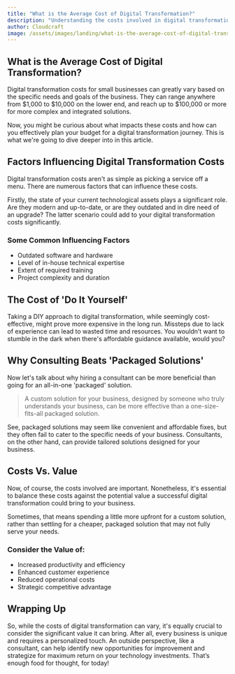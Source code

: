 ```yaml
---
title: "What is the Average Cost of Digital Transformation?"
description: "Understanding the costs involved in digital transformation for small businesses."
author: Cloudcraft
image: /assets/images/landing/what-is-the-average-cost-of-digital-transformation.jpg
---
```


## What is the Average Cost of Digital Transformation?

Digital transformation costs for small businesses can greatly vary based on the specific needs and goals of the business. They can range anywhere from $1,000 to $10,000 on the lower end, and reach up to $100,000 or more for more complex and integrated solutions. 

Now, you might be curious about what impacts these costs and how can you effectively plan your budget for a digital transformation journey. This is what we're going to dive deeper into in this article.

<ServicesBlurb />

## Factors Influencing Digital Transformation Costs

Digital transformation costs aren't as simple as picking a service off a menu. There are numerous factors that can influence these costs.

Firstly, the state of your current technological assets plays a significant role. Are they modern and up-to-date, or are they outdated and in dire need of an upgrade? The latter scenario could add to your digital transformation costs significantly.

### Some Common Influencing Factors

 * Outdated software and hardware
 * Level of in-house technical expertise
 * Extent of required training
 * Project complexity and duration

## The Cost of 'Do It Yourself' 

Taking a DIY approach to digital transformation, while seemingly cost-effective, might prove more expensive in the long run. Missteps due to lack of experience can lead to wasted time and resources. You wouldn’t want to stumble in the dark when there's affordable guidance available, would you?

<GetStartedBlurb />

## Why Consulting Beats 'Packaged Solutions'

Now let's talk about why hiring a consultant can be more beneficial than going for an all-in-one 'packaged' solution. 

<blockquote>A custom solution for your business, designed by someone who truly understands your business, can be more effective than a one-size-fits-all packaged solution.</blockquote>

See, packaged solutions may seem like convenient and affordable fixes, but they often fail to cater to the specific needs of your business. Consultants, on the other hand, can provide tailored solutions designed for your business.

## Costs Vs. Value

Now, of course, the costs involved are important. Nonetheless, it's essential to balance these costs against the potential value a successful digital transformation could bring to your business. 

Sometimes, that means spending a little more upfront for a custom solution, rather than settling for a cheaper, packaged solution that may not fully serve your needs.

### Consider the Value of:

 * Increased productivity and efficiency 
 * Enhanced customer experience
 * Reduced operational costs
 * Strategic competitive advantage 

## Wrapping Up

So, while the costs of digital transformation can vary, it's equally crucial to consider the significant value it can bring. After all, every business is unique and requires a personalized touch. An outside perspective, like a consultant, can help identify new opportunities for improvement and strategize for maximum return on your technology investments. That’s enough food for thought, for today! 


